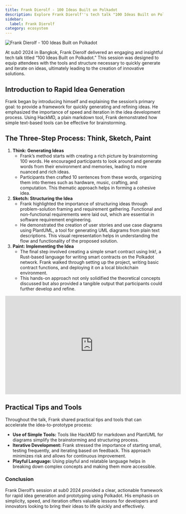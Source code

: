 ```yaml
---
title: Frank Dierolf - 100 Ideas Built on Polkadot
description: Explore Frank Dierolf''s tech talk "100 Ideas Built on Polkadot" at sub0 2024, offering rapid idea generation and prototyping techniques
sidebar:
  label: Frank Dierolf
category: ecosystem
---
```



<Image src={coverImage} alt="Frank Dierolf - 100 Ideas Built on Polkadot" />


At sub0 2024 in Bangkok, Frank Dierolf delivered an engaging and insightful tech talk titled “100 Ideas Built on Polkadot.” This session was designed to equip attendees with the tools and structure necessary to quickly generate and iterate on ideas, ultimately leading to the creation of innovative solutions.

## Introduction to Rapid Idea Generation
Frank began by introducing himself and explaining the session’s primary goal: to provide a framework for quickly generating and refining ideas. He emphasized the importance of speed and iteration in the idea development process. Using HackMD, a plain markdown tool, Frank demonstrated how simple text-based tools can be effective for brainstorming.


## The Three-Step Process: Think, Sketch, Paint
1. **Think: Generating Ideas**
    - Frank’s method starts with creating a rich picture by brainstorming 100 words. He encouraged participants to look around and generate words from their environment and memories, leading to more nuanced and rich ideas.
    - Participants then crafted 10 sentences from these words, organizing them into themes such as hardware, music, crafting, and computation. This thematic approach helps in forming a cohesive idea.
2. **Sketch: Structuring the Idea**
    - Frank highlighted the importance of structuring ideas through problem-solution framing and requirement gathering. Functional and non-functional requirements were laid out, which are essential in software requirement engineering.
    - He demonstrated the creation of user stories and use case diagrams using PlantUML, a tool for generating UML diagrams from plain text descriptions. This visual representation helps in understanding the flow and functionality of the proposed solution.
3. **Paint: Implementing the Idea**
    - The final step involved creating a simple smart contract using Ink!, a Rust-based language for writing smart contracts on the Polkadot network. Frank walked through setting up the project, writing basic contract functions, and deploying it on a local blockchain environment.
    - This hands-on approach not only solidified the theoretical concepts discussed but also provided a tangible output that participants could further develop and refine.

<iframe allowfullscreen="allowfullscreen" frameborder="0" height="315" src="https://www.youtube.com/embed/KBct45toyLA?si=YWDb74EuN99ylX5p" title="YouTube video player" width="560"></iframe>

## Practical Tips and Tools
Throughout the talk, Frank shared practical tips and tools that can accelerate the idea-to-prototype process:
- **Use of Simple Tools:** Tools like HackMD for markdown and PlantUML for diagrams simplify the brainstorming and structuring process.
- **Iterative Development:** Frank stressed the importance of starting small, testing frequently, and iterating based on feedback. This approach minimizes risk and allows for continuous improvement.
- **Playful Language:** Using playful and relatable language helps in breaking down complex concepts and making them more accessible.

### Conclusion
Frank Dierolf’s session at sub0 2024 provided a clear, actionable framework for rapid idea generation and prototyping using Polkadot. His emphasis on simplicity, speed, and iteration offers valuable lessons for developers and innovators looking to bring their ideas to life quickly and effectively.